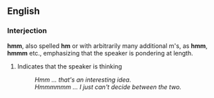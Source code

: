 ==English==

===Interjection===
'''hmm''', also spelled '''hm''' or with arbitrarily many additional m's, as '''hmm''', '''hmmm''' etc., emphasizing that the speaker is pondering at length.

# Indicates that the speaker is thinking
#: ''Hmm ... that's an interesting idea.''
#: ''Hmmmmmm ... I just can't decide between the two.''